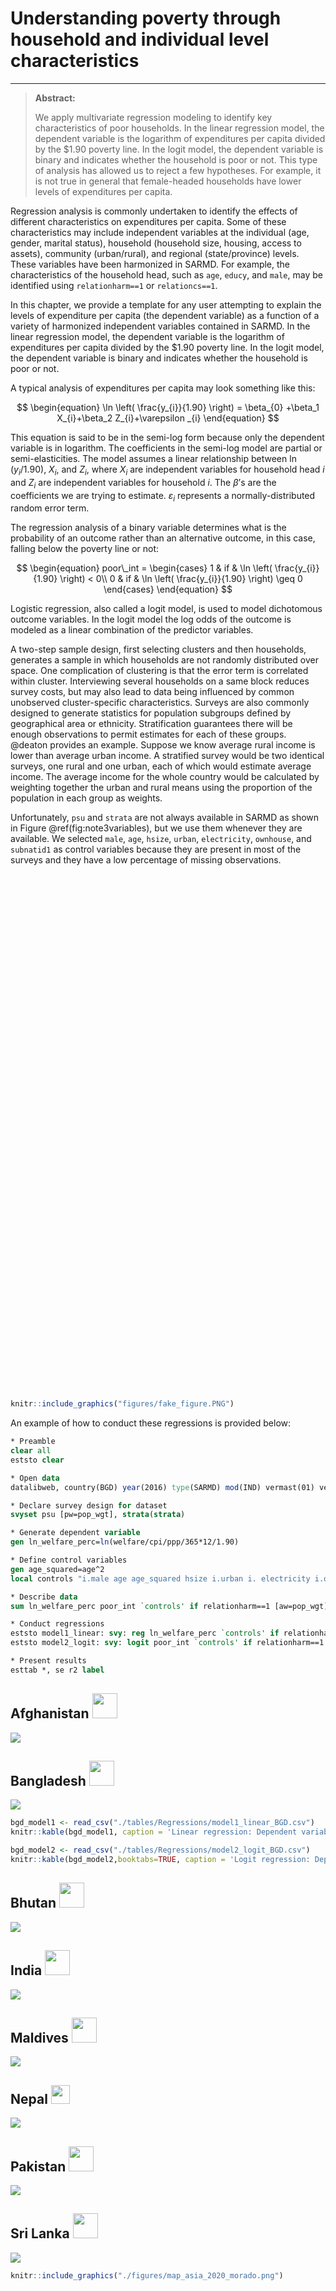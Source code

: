 # Understanding poverty through household and individual level characteristics
***
> **Abstract:** 
>
> We apply multivariate regression modeling to identify key characteristics of poor households. In the linear regression model, the dependent variable is the logarithm of expenditures per capita divided by the $1.90 poverty line. In the logit model, the dependent variable is binary and indicates whether the household is poor or not. This type of analysis has allowed us to reject a few hypotheses. For example, it is not true in general that female-headed households have lower levels of expenditures per capita. 

Regression analysis is commonly undertaken to identify the effects of different characteristics on expenditures per capita. Some of these characteristics may include independent variables at the individual (age, gender, marital status), household (household size, housing, access to assets), community (urban/rural), and regional (state/province) levels. These variables have been harmonized in SARMD. For example, the characteristics of the household head, such as `age`, `educy`, and `male`, may be identified using `relationharm==1` or `relationcs==1`. 

In this chapter, we provide a template for any user attempting to explain the levels of expenditure per capita (the dependent variable) as a function of a variety of harmonized independent variables contained in SARMD. In the linear regression model, the dependent variable is the logarithm of expenditures per capita divided by the $1.90 poverty line. In the logit model, the dependent variable is binary and indicates whether the household is poor or not. 

A typical analysis of expenditures per capita may look something like this:

$$
\begin{equation} 
  \ln \left( \frac{y_{i}}{1.90} \right) = \beta_{0} +\beta_1 X_{i}+\beta_2 Z_{i}+\varepsilon _{i}
\end{equation} 
$$

This equation is said to be in the semi-log form because only the dependent variable is in logarithm. The coefficients in the semi-log model are partial or semi-elasticities. The model assumes a linear relationship between $\ln (y_{i}/1.90)$, $X_{i}$, and $Z_{i}$, where $X_{i}$ are independent variables for household head $i$ and $Z_{i}$ are independent variables for household $i$. The $\beta$'s are the coefficients we are trying to estimate. $\varepsilon _{i}$ represents a normally-distributed random error term. 

The regression analysis of a binary variable determines what is the probability of an outcome rather than an alternative outcome, in this case, falling below the poverty line or not:

$$
\begin{equation} 
  poor\_int = \begin{cases}
      1 & if & \ln \left( \frac{y_{i}}{1.90} \right) < 0\\
      0 & if & \ln \left( \frac{y_{i}}{1.90} \right) \geq 0
    \end{cases}
\end{equation} 
$$

Logistic regression, also called a logit model, is used to model dichotomous outcome variables. In the logit model the log odds of the outcome is modeled as a linear combination of the predictor variables.

A two-step sample design, first selecting clusters and then households, generates a sample in which households are not randomly distributed over space. One complication of clustering is that the error term is correlated within cluster. Interviewing several households on a same block reduces survey costs, but may also lead to data being influenced by common unobserved cluster-specific characteristics. Surveys are also commonly designed to generate statistics for population subgroups defined by geographical area or ethnicity. Stratification guarantees there will be enough observations to permit estimates for each of these groups. @deaton provides an example. Suppose we know average rural income is lower than average urban income. A stratified survey would be two identical surveys, one rural and one urban, each of which would estimate average income. The average income for the whole country would be calculated by weighting together the urban and rural means using the proportion of the population in each group as weights. 

Unfortunately, `psu` and `strata` are not always available in SARMD as shown in Figure \@ref(fig:note3variables), but we use them whenever they are available. We selected `male`, `age`, `hsize`, `urban`, `electricity`, `ownhouse`, and `subnatid1` as control variables because they are present in most of the surveys and they have a low percentage of missing observations. 

<script type='text/javascript' src='https://tab.worldbank.org/javascripts/api/viz_v1.js'></script><div class='tableauPlaceholder' style='width: 700px; height: 827px;'><object class='tableauViz' width='700' height='827' style='display:none;'><param name='host_url' value='https%3A%2F%2Ftab.worldbank.org%2F' /> <param name='embed_code_version' value='3' /> <param name='site_root' value='&#47;t&#47;WBG' /><param name='name' value='SAR_MNA_Summary&#47;Note3Variables' /><param name='tabs' value='no' /><param name='toolbar' value='yes' /><param name='showAppBanner' value='false' /><param name='filter' value='iframeSizedToWindow=true' /></object></div>

```{r  note3variables,  echo=FALSE, fig.cap = "Summary statistics", out.height='10%', fig.align = 'left'}
knitr::include_graphics("figures/fake_figure.PNG")
```

An example of how to conduct these regressions is provided below:

```stata
* Preamble
clear all
eststo clear

* Open data
datalibweb, country(BGD) year(2016) type(SARMD) mod(IND) vermast(01) veralt(03) surveyid(HIES)

* Declare survey design for dataset
svyset psu [pw=pop_wgt], strata(strata)

* Generate dependent variable
gen ln_welfare_perc=ln(welfare/cpi/ppp/365*12/1.90)

* Define control variables
gen age_squared=age^2
local controls "i.male age age_squared hsize i.urban i. electricity i.ownhouse i.subnatid1"

* Describe data
sum ln_welfare_perc poor_int `controls' if relationharm==1 [aw=pop_wgt]

* Conduct regressions
eststo model1_linear: svy: reg ln_welfare_perc `controls' if relationharm==1
eststo model2_logit: svy: logit poor_int `controls' if relationharm==1

* Present results
esttab *, se r2 label
```

## Afghanistan   <img src="figures/Flag_of_Afghanistan.svg" width="40"> {-}

![](figures/Violins/afghanistan_violins.png "")

## Bangladesh    <img src="figures/Flag_of_Bangladesh.svg" width="40"> {-}

![](figures/Violins/bangladesh_violins.png "")

```{r bgd_model1}
bgd_model1 <- read_csv("./tables/Regressions/model1_linear_BGD.csv")
knitr::kable(bgd_model1, caption = 'Linear regression: Dependent variable ln_welfare_perc')
```

```{r bgd_model2, echo=FALSE, warning=FALSE, eval=TRUE, error=FALSE, results='markup', tidy=TRUE, cache=FALSE}
bgd_model2 <- read_csv("./tables/Regressions/model2_logit_BGD.csv")
knitr::kable(bgd_model2,booktabs=TRUE, caption = 'Logit regression: Dependent variable poor_int')
```


## Bhutan        <img src="figures/Flag_of_Bhutan.svg" width="40"> {-}

![](figures/Violins/bhutan_violins.png "")

## India         <img src="figures/Flag_of_India.svg" width="40"> {-}

![](figures/Violins/india_violins.png "")

## Maldives      <img src="figures/Flag_of_Maldives.svg" width="40"> {-}

![](figures/Violins/maldives_violins.png "")

## Nepal         <img src="figures/Flag_of_Nepal.svg.png" width="30"> {-}

![](figures/Violins/nepal_violins.png "")

## Pakistan      <img src="figures/Flag_of_Pakistan.svg" width="40"> {-}

![](figures/Violins/pakistan_violins.png "")

## Sri Lanka     <img src="figures/Flag_of_Sri_Lanka.svg" width="40"> {-}

![](figures/Violins/srilanka_violins.png "")



```{r worldpop, out.width='100%', fig.asp=1, echo=FALSE, warning=FALSE, eval=FALSE, error=FALSE, results='markup', tidy=TRUE, cache=FALSE, fig.cap='South Asia Population Estimates from [WorldPop](https://www.worldpop.org/)', fig.align='center'}
knitr::include_graphics("./figures/map_asia_2020_morado.png")
```

